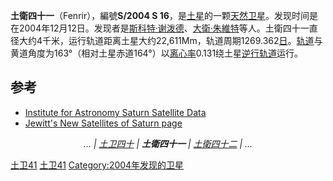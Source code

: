 '''土衛四十一'''（Fenrir），編號'''S/2004 S 16'''，是[[土星|土星]]的一颗[[天然卫星|天然卫星]]。发现时间是在2004年12月12日。发现者是[[斯科特·谢泼德|斯科特·谢泼德]]、[[大衛·朱維特|大衛·朱維特]]等人。土衛四十一直径大约4千米，运行轨道距离土星大约22,611Mm，轨道周期1269.362[[日|日]]。[[轨道倾角|轨道]]与黄道角度为163°（相对土星赤道164°）以[[离心率|离心率]]0.131绕土星[[逆行轨道|逆行轨道]]运行。

== 参考 ==
* [https://web.archive.org/web/20030707063315/http://www.ifa.hawaii.edu/~sheppard/satellites/satsatdata.html Institute for Astronomy Saturn Satellite Data]
* [https://web.archive.org/web/20090918101304/http://www.ifa.hawaii.edu/~jewitt/saturn2005.html Jewitt's New Satellites of Saturn page]

{{clear}}
<center>''... | [[土卫四十|土卫四十]] | '''土衛四十一''' | [[土衛四十二|土衛四十二]] | ...''</center>

{{土星的卫星}}

[[Category:土星的卫星|土卫41]]
[[Category:诺尔斯卫星群|土卫41]]
[[Category:2004年发现的卫星|Category:2004年发现的卫星]]